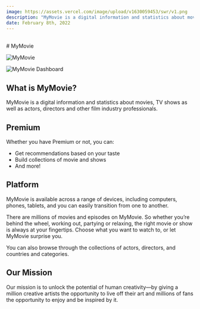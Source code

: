 ```yaml
---
image: https://assets.vercel.com/image/upload/v1630059453/swr/v1.png
description: "MyMovie is a digital information and statistics about movies, TV shows as well as actors, directors and other film industry professionals."
date: February 8th, 2022
---
```



<br/>
# MyMovie

<Authors date="February 8th, 2023">
	<Author name="Wahid Ari" link="https://github.com/wahidari" />
</Authors>

![MyMovie](/demo2.png)

![MyMovie Dashboard](/demo.png)

## What is MyMovie?

MyMovie is a digital information and statistics about movies, TV shows as well as actors, directors and other film industry professionals.

## Premium 

Whether you have Premium or not, you can:
- Get recommendations based on your taste
- Build collections of movie and shows
- And more!

## Platform

MyMovie is available across a range of devices, including computers, phones, tablets, 
and you can easily transition from one to another.

There are millions of movies and episodes on MyMovie. So whether you’re behind the wheel, working out, partying or relaxing, 
the right movie or show is always at your fingertips. Choose what you want to watch to, or let MyMovie surprise you.

<Callout>
  You can also browse through the collections of actors, directors, and countries and categories.
</Callout>

## Our Mission

Our mission is to unlock the potential of human creativity—by giving a million creative artists 
the opportunity to live off their art and millions of fans the opportunity to enjoy and be inspired by it.